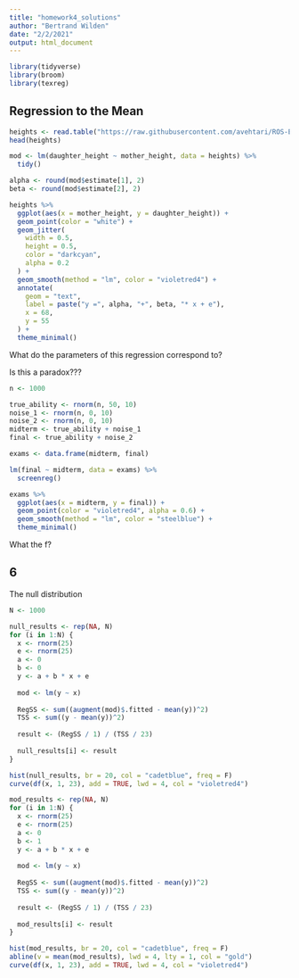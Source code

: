 ```yaml
---
title: "homework4_solutions"
author: "Bertrand Wilden"
date: "2/2/2021"
output: html_document
---
```


```r
library(tidyverse)
library(broom)
library(texreg)
```


## Regression to the Mean

```r
heights <- read.table("https://raw.githubusercontent.com/avehtari/ROS-Examples/master/PearsonLee/data/MotherDaughterHeights.txt")
head(heights)
```
```r
mod <- lm(daughter_height ~ mother_height, data = heights) %>% 
  tidy()

alpha <- round(mod$estimate[1], 2)
beta <- round(mod$estimate[2], 2)
```


```r
heights %>%
  ggplot(aes(x = mother_height, y = daughter_height)) +
  geom_point(color = "white") +
  geom_jitter(
    width = 0.5,
    height = 0.5,
    color = "darkcyan",
    alpha = 0.2
  ) +
  geom_smooth(method = "lm", color = "violetred4") +
  annotate(
    geom = "text",
    label = paste("y =", alpha, "+", beta, "* x + e"),
    x = 68,
    y = 55
  ) +
  theme_minimal()
```
What do the parameters of this regression correspond to?

Is this a paradox???


```r
n <- 1000

true_ability <- rnorm(n, 50, 10)
noise_1 <- rnorm(n, 0, 10)
noise_2 <- rnorm(n, 0, 10)
midterm <- true_ability + noise_1
final <- true_ability + noise_2

exams <- data.frame(midterm, final)
```

```r
lm(final ~ midterm, data = exams) %>% 
  screenreg()
```

```r
exams %>% 
  ggplot(aes(x = midterm, y = final)) +
  geom_point(color = "violetred4", alpha = 0.6) +
  geom_smooth(method = "lm", color = "steelblue") +
  theme_minimal()
```
What the f?

## 6

The null distribution
```r
N <- 1000

null_results <- rep(NA, N)
for (i in 1:N) {
  x <- rnorm(25)
  e <- rnorm(25)
  a <- 0
  b <- 0
  y <- a + b * x + e
  
  mod <- lm(y ~ x)
  
  RegSS <- sum((augment(mod)$.fitted - mean(y))^2)
  TSS <- sum((y - mean(y))^2)
  
  result <- (RegSS / 1) / (TSS / 23)
  
  null_results[i] <- result
}
```


```r
hist(null_results, br = 20, col = "cadetblue", freq = F)
curve(df(x, 1, 23), add = TRUE, lwd = 4, col = "violetred4")
```

```r
mod_results <- rep(NA, N)
for (i in 1:N) {
  x <- rnorm(25)
  e <- rnorm(25)
  a <- 0
  b <- 1
  y <- a + b * x + e
  
  mod <- lm(y ~ x)
  
  RegSS <- sum((augment(mod)$.fitted - mean(y))^2)
  TSS <- sum((y - mean(y))^2)
  
  result <- (RegSS / 1) / (TSS / 23)
  
  mod_results[i] <- result
}

hist(mod_results, br = 20, col = "cadetblue", freq = F)
abline(v = mean(mod_results), lwd = 4, lty = 1, col = "gold")
curve(df(x, 1, 23), add = TRUE, lwd = 4, col = "violetred4")
```

